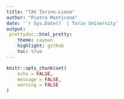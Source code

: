 ```yaml
---
title: "TAV Torino-Lione"
author: "Pietro Monticone"
date: '`r Sys.Date()` | Turin University'
output:
 prettydoc::html_pretty:
    theme: cayman
    highlight: github
    toc: true
---
```

```r
knitr::opts_chunk$set(
	echo = FALSE,
	message = FALSE,
	warning = FALSE
)
```